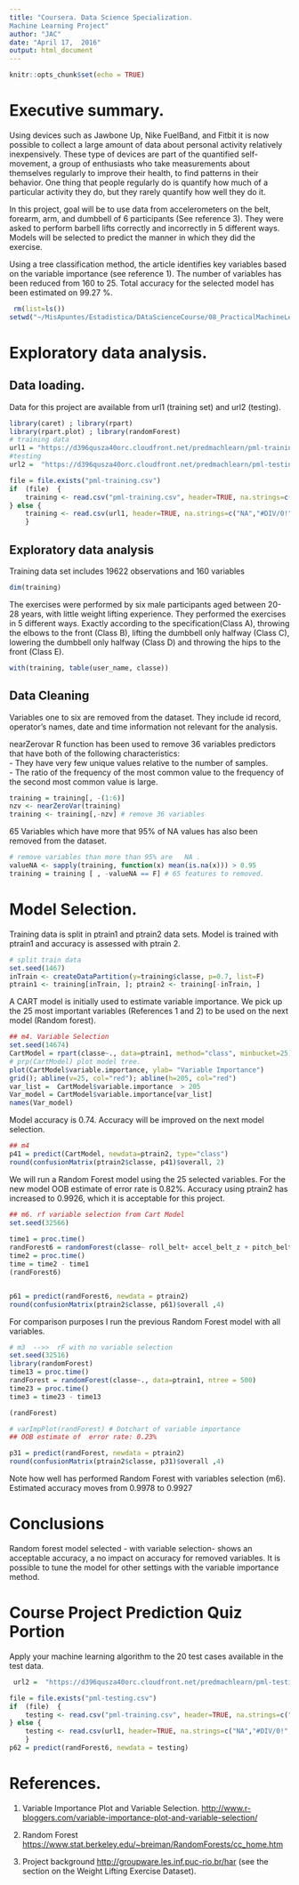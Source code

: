 ---
title: "Coursera. Data Science Specialization.       
Machine Learning Project"
author: "JAC"
date: "April 17,  2016"
output: html_document
---

```{r setup, include=FALSE}
knitr::opts_chunk$set(echo = TRUE)
```

#  Executive summary.

Using devices such as Jawbone Up, Nike FuelBand, and Fitbit it is now possible to collect a large amount of data about personal activity relatively inexpensively. These type of devices are part of the quantified self-movement,  a group of enthusiasts who take measurements about themselves regularly to improve their health, to find patterns
in their behavior. One thing that people regularly do is quantify how much of a
particular activity they do, but they rarely quantify how well they do it.   

In this project,  goal will be to use data from accelerometers on the belt, forearm, arm, and dumbbell of 6 participants (See reference 3). They were asked to perform barbell lifts correctly and incorrectly in 5 different ways. Models will be selected to predict the manner in which they did the exercise.

Using a tree classification method, the article identifies key variables  based on the variable importance (see reference 1). The number of variables has been reduced from 160 to 25. Total accuracy for the selected model has been estimated on 99.27 %. 

```{r  ,echo=FALSE }
 rm(list=ls())
setwd("~/MisApuntes/Estadistica/DAtaScienceCourse/08_PracticalMachineLearning/proyecto")

```
# Exploratory data analysis.

## Data loading.

Data for this project are available  from url1 (training set) and url2 (testing).

```{r  ,echo=TRUE , message=FALSE, warning=FALSE}
library(caret) ; library(rpart)
library(rpart.plot) ; library(randomForest)
# training data
url1 = "https://d396qusza40orc.cloudfront.net/predmachlearn/pml-training.csv"
#testing
url2 =  "https://d396qusza40orc.cloudfront.net/predmachlearn/pml-testing.csv"

file = file.exists("pml-training.csv")
if  (file)  {
    training <- read.csv("pml-training.csv", header=TRUE, na.strings=c("NA","#DIV/0!",""))
} else {
    training <- read.csv(url1, header=TRUE, na.strings=c("NA","#DIV/0!",""))
    }

```

## Exploratory data analysis

Training data set includes  19622 observations and 160 variables
```{r exploratory ,echo=TRUE }
dim(training) 
````

The exercises were performed by six male participants aged between 20-28 years, with little weight lifting experience. They performed  the exercises in 5 different ways. Exactly according to the specification(Class A), throwing the elbows to the front (Class B), lifting the dumbbell only halfway (Class C), lowering the dumbbell only halfway (Class D) and throwing the hips to the front (Class E).

```{r exploratory1 ,echo=TRUE }
with(training, table(user_name, classe)) 

```


## Data Cleaning

Variables one to six are removed from the dataset. They include id record, operator's names,  date and time information not relevant for the analysis.

nearZerovar R function has been used to remove 36 variables predictors that have both of the following characteristics:    
- They have very few unique values relative to the number of samples.   
- The ratio of the frequency of the most common value to the frequency of the second most common value is large.    


```{r  ,echo=TRUE , message=FALSE, results=FALSE}
training = training[, -(1:6)]  
nzv <- nearZeroVar(training) 
training <- training[,-nzv] # remove 36 variables

```

65 Variables which have more that 95% of  NA values has also been removed from the dataset.

```{r  ,echo=TRUE, results=FALSE }
# remove variables than more than 95% are   NA . 
valueNA <- sapply(training, function(x) mean(is.na(x))) > 0.95
training = training [ , -valueNA == F] # 65 features to removed.

```


# Model Selection.

Training data is split in ptrain1 and ptrain2 data sets. Model is trained with ptrain1  and accuracy is  assessed with ptrain 2.

```{r splitdata, echo=TRUE}
# split train data 
set.seed(1467)
inTrain <- createDataPartition(y=training$classe, p=0.7, list=F)
ptrain1 <- training[inTrain, ]; ptrain2 <- training[-inTrain, ]

```

A CART model is initially used to estimate variable importance. We pick up the 25 most important variables (References 1 and 2)  to be used on the next model (Random forest).
 
```{r model4, echo=TRUE, fig.align = "center" }
## m4. Variable Selection
set.seed(14674)
CartModel = rpart(classe~., data=ptrain1, method="class", minbucket=25)
# prp(CartModel) plot model tree.
plot(CartModel$variable.importance, ylab= "Variable Importance")
grid(); abline(v=25, col="red"); abline(h=205, col="red")
var_list =  CartModel$variable.importance  > 205
Var_model = CartModel$variable.importance[var_list]
names(Var_model)

```

Model accuracy is 0.74. Accuracy will be improved on the next model selection.

```{r model4a, echo=TRUE}
## m4
p41 = predict(CartModel, newdata=ptrain2, type="class")
round(confusionMatrix(ptrain2$classe, p41)$overall, 2)

```

We will run a  Random Forest model  using the 25 selected variables. For the new model OOB estimate of  error rate is 0.82%. Accuracy using ptrain2 has increased to 0.9926, which it is acceptable for this project.

 
```{r model6, echo=TRUE}
## m6. rf variable selection from Cart Model
set.seed(32566)
 
time1 = proc.time()
randForest6 = randomForest(classe~ roll_belt+ accel_belt_z + pitch_belt + pitch_forearm  +  accel_dumbbell_y +total_accel_dumbbell + magnet_dumbbell_y  + total_accel_belt + magnet_dumbbell_z +  accel_forearm_x   +  yaw_belt   + magnet_belt_z +roll_forearm  +  accel_belt_y   +  roll_dumbbell +  magnet_belt_x    +    accel_belt_x + yaw_arm + accel_dumbbell_x +  yaw_forearm   +  magnet_forearm_z +  accel_forearm_z +  magnet_belt_y  + accel_forearm_y  , data=ptrain1, ntree = 500)
time2 = proc.time()
time = time2 - time1
(randForest6)


p61 = predict(randForest6, newdata = ptrain2)
round(confusionMatrix(ptrain2$classe, p61)$overall ,4)

```

For comparison purposes I  run the previous Random Forest model with all variables.

 
```{r model3, echo=TRUE}
# m3  -->>  rF with no variable selection
set.seed(32516)
library(randomForest)
time13 = proc.time()
randForest = randomForest(classe~., data=ptrain1, ntree = 500)
time23 = proc.time()
time3 = time23 - time13

(randForest)

# varImpPlot(randForest) # Dotchart of variable importance 
## OOB estimate of  error rate: 0.23%

p31 = predict(randForest, newdata = ptrain2)
round(confusionMatrix(ptrain2$classe, p31)$overall ,4)

```

Note how well has performed  Random Forest  with variables selection (m6). Estimated accuracy moves from 0.9978 to 0.9927 

# Conclusions

Random forest model selected  - with variable selection-  shows an acceptable  accuracy, a no impact on accuracy for removed variables. It is possible to tune the model for other settings  with the variable importance method.

# Course Project Prediction Quiz Portion

Apply your machine learning algorithm to the 20 test cases available in the test data.


```{r prediction_m6 , echo=TRUE}
 url2 =  "https://d396qusza40orc.cloudfront.net/predmachlearn/pml-testing.csv"

file = file.exists("pml-testing.csv")
if  (file)  {
    testing <- read.csv("pml-training.csv", header=TRUE, na.strings=c("NA","#DIV/0!",""))
} else {
    testing <- read.csv(url1, header=TRUE, na.strings=c("NA","#DIV/0!",""))
    }
p62 = predict(randForest6, newdata = testing)


```
 

# References.

1.  Variable Importance Plot and Variable Selection. 
<http://www.r-bloggers.com/variable-importance-plot-and-variable-selection/>

2. Random Forest
<https://www.stat.berkeley.edu/~breiman/RandomForests/cc_home.htm>

3. Project background
 <http://groupware.les.inf.puc-rio.br/har>  (see the section on the Weight Lifting Exercise Dataset).